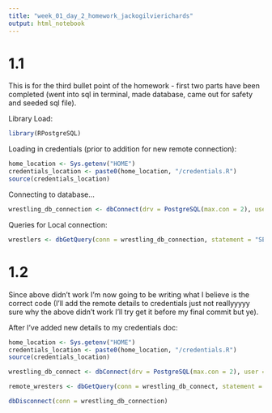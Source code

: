 ```yaml
---
title: "week_01_day_2_homework_jackogilvierichards"
output: html_notebook
---
```


# 1.1
This is for the third bullet point of the homework - first two parts have been completed (went into sql in terminal, made database, came out for safety and seeded sql file). 

Library Load: 

```r
library(RPostgreSQL)
```

Loading in credentials (prior to addition for new remote connection):

```r
home_location <- Sys.getenv("HOME")
credentials_location <- paste0(home_location, "/credentials.R")
source(credentials_location)
```

Connecting to database...

```r
wrestling_db_connection <- dbConnect(drv = PostgreSQL(max.con = 2), user = postgresql_username, password = postgresql_password, dbname = 'wrestling', host = 'localhost')
```

Queries for Local connection:

```r
wrestlers <- dbGetQuery(conn = wrestling_db_connection, statement = "SELECT * FROM wrestling")

```

# 1.2

Since above didn't work I'm now going to be writing what I believe is the correct code (I'll add the remote details to credentials just not reallyyyyy sure why the above didn't work I'll try get it before my final commit but ye). 

After I've added new details to my credentials doc:

```r
home_location <- Sys.getenv("HOME")
credentials_location <- paste0(home_location, "/credentials.R")
source(credentials_location)
```

```r
wrestling_db_connect <- dbConnect(drv = PostgreSQL(max.con = 2), user = remote_wrestling_postgresql_username, password = remote_wrestling_postgresql_password, dbname = 'mvhbdgdk', host = 'manny.db.elephantsql.com')
```


```r
remote_wresters <- dbGetQuery(conn = wrestling_db_connect, statement = "SELECT * FROM wrestling")
```



```r
dbDisconnect(conn = wrestling_db_connection)
```






























